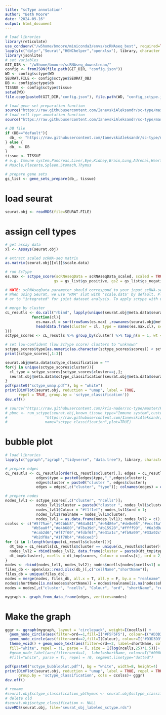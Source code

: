 ```yaml
---
title: "scType annotation"
author: "Beth Moore"
date: "2024-09-16"
output: html_document
---
```

```r
# load libraries
library(reticulate)
use_condaenv("/w5home/bmoore/miniconda3/envs/scRNAseq_best", required=TRUE)
lapply(c("dplyr","Seurat","HGNChelper","openxlsx"), library, character.only = T)
library(jsonlite)
# set variables
GIT_DIR <- "/w5home/bmoore/scRNAseq_downstream/"
config <- fromJSON(file.path(GIT_DIR, "config.json"))
WD <- config$sctype$WD
SEURAT.FILE <- config$sctype$SEURAT_OBJ
DB <- config$sctype$db
TISSUE <- config$sctype$tissue
setwd(WD)
file.copy(paste0(GIT_DIR,"config.json"), file.path(WD, "config_sctype.json"))
```
```r
# load gene set preparation function
source("https://raw.githubusercontent.com/IanevskiAleksandr/sc-type/master/R/gene_sets_prepare.R")
# load cell type annotation function
source("https://raw.githubusercontent.com/IanevskiAleksandr/sc-type/master/R/sctype_score_.R")
```
```r
# DB file
if (DB=="default"){
  db_ <- "https://raw.githubusercontent.com/IanevskiAleksandr/sc-type/master/ScTypeDB_full.xlsx"
} else {
  db_ <- DB
}
tissue <- TISSUE 
# e.g. Immune system,Pancreas,Liver,Eye,Kidney,Brain,Lung,Adrenal,Heart,Intestine,
# Muscle,Placenta,Spleen,Stomach,Thymus

# prepare gene sets
gs_list <- gene_sets_prepare(db_, tissue)
```
# load seurat
```r
seurat.obj <- readRDS(file=SEURAT.FILE)
```
# assign cell types
```r
# get assay data
xl <- Assays(seurat.obj)

# extract scaled scRNA-seq matrix
as.matrix(seurat.obj[[xl]]$scale.data) 

# run ScType
es.max <- sctype_score(scRNAseqData = scRNAseqData_scaled, scaled = TRUE, 
                      gs = gs_list$gs_positive, gs2 = gs_list$gs_negative)

# NOTE: scRNAseqData parameter should correspond to your input scRNA-seq matrix. For raw (unscaled) count matrix set scaled = FALSE
# When using Seurat, we use "RNA" slot with 'scale.data' by default. Please change "RNA" to "SCT" for sctransform-normalized data,
# or to "integrated" for joint dataset analysis. To apply sctype with unscaled data, use e.g. pbmc[["RNA"]]$counts or pbmc[["RNA"]]@counts, with scaled set to FALSE.

# merge by cluster
cL_resutls <- do.call("rbind", lapply(unique(seurat.obj@meta.data$seurat_clusters), 
            function(cl){
              es.max.cl = sort(rowSums(es.max[ ,rownames(seurat.obj@meta.data[seurat.obj@meta.data$seurat_clusters==cl, ])]), decreasing = !0)
              head(data.frame(cluster = cl, type = names(es.max.cl), scores = es.max.cl, ncells = sum(seurat.obj@meta.data$seurat_clusters==cl)), 10)
}))
sctype_scores <- cL_resutls %>% group_by(cluster) %>% top_n(n = 1, wt = scores)  

# set low-confident (low ScType score) clusters to "unknown"
sctype_scores$type[as.numeric(as.character(sctype_scores$scores)) < sctype_scores$ncells/4] <- "Unknown"
print(sctype_scores[,1:3])
```
```r
seurat.obj@meta.data$sctype_classification = ""
for(j in unique(sctype_scores$cluster)){
  cl_type = sctype_scores[sctype_scores$cluster==j,]; 
  seurat.obj@meta.data$sctype_classification[seurat.obj@meta.data$seurat_clusters == j]= as.character(cl_type$type[1])
}
pdf(paste0("sctype_umap.pdf"), bg = "white")
print(DimPlot(seurat.obj, reduction = "umap", label = TRUE,
      repel = TRUE, group.by = 'sctype_classification'))
dev.off()
```
```r
# source("https://raw.githubusercontent.com/kris-nader/sc-type/master/R/sctype_wrapper.R"); 
# pbmc <- run_sctype(seurat.obj,known_tissue_type="Immune system",custom_marker_file=
#                 "https://raw.githubusercontent.com/IanevskiAleksandr/sc-type/master/ScTypeDB_full.xlsx",
#                 name="sctype_classification",plot=TRUE)
```
# bubble plot
```r
# load libraries
lapply(c("ggraph","igraph","tidyverse", "data.tree"), library, character.only = T)

# prepare edges
cL_resutls <- cL_resutls[order(cL_resutls$cluster),]; edges = cL_resutls; 
              edges$type = paste0(edges$type,"_",edges$cluster); 
              edges$cluster = paste0("cluster ", edges$cluster); 
              edges = edges[,c("cluster", "type")]; colnames(edges) = c("from", "to"); rownames(edges) <- NULL

# prepare nodes
nodes_lvl1 <- sctype_scores[,c("cluster", "ncells")]; 
              nodes_lvl1$cluster = paste0("cluster ", nodes_lvl1$cluster); 
              nodes_lvl1$Colour = "#f1f1ef"; nodes_lvl1$ord = 1; 
              nodes_lvl1$realname = nodes_lvl1$cluster; 
              nodes_lvl1 = as.data.frame(nodes_lvl1); nodes_lvl2 = c(); 
ccolss <- c("#5f75ae","#92bbb8","#64a841","#e5486e","#de8e06","#eccf5a",
            "#b5aa0f","#e4b680","#7ba39d","#b15928","#ffff99", "#6a3d9a",
            "#cab2d6","#ff7f00","#fdbf6f","#e31a1c","#fb9a99","#33a02c",
            "#b2df8a","#1f78b4","#a6cee3")
for (i in 1:length(unique(cL_resutls$cluster))){
  dt_tmp = cL_resutls[cL_resutls$cluster == unique(cL_resutls$cluster)[i], ]; 
  nodes_lvl2 = rbind(nodes_lvl2, data.frame(cluster = paste0(dt_tmp$type,"_",
  dt_tmp$cluster), ncells = dt_tmp$scores, Colour = ccolss[i], ord = 2, realname = dt_tmp$type))
}
nodes <- rbind(nodes_lvl1, nodes_lvl2); nodes$ncells[nodes$ncells<1] = 1;
files_db <- openxlsx::read.xlsx(db_)[,c("cellName","shortName")]; 
files_db = unique(files_db); 
nodes = merge(nodes, files_db, all.x = T, all.y = F, by.x = "realname", by.y = "cellName", sort = F)
nodes$shortName[is.na(nodes$shortName)] = nodes$realname[is.na(nodes$shortName)]; 
nodes = nodes[,c("cluster", "ncells", "Colour", "ord", "shortName", "realname")]

mygraph <- graph_from_data_frame(edges, vertices=nodes)
```
# Make the graph
```r
gggr <- ggraph(mygraph, layout = 'circlepack', weight=I(ncells)) + 
  geom_node_circle(aes(filter=ord==1,fill=I("#F5F5F5"), colour=I("#D3D3D3")), alpha=0.9) +
  geom_node_circle(aes(filter=ord==2,fill=I(Colour), colour=I("#D3D3D3")), alpha=0.9) +
  theme_void() + geom_node_text(aes(filter=ord==2, label=shortName, colour=I("#000000"), 
  fill="white", repel = !1, parse = T, size = I(log(ncells,25)*1.5)))+ NoLegend() 
  #geom_node_label(aes(filter=ord==1,  label=shortName, colour=I("#000000"), size = I(2), 
  #fill="white", parse = T), repel = !0, segment.linetype="dotted")

pdf(paste0("sctype_bubbleplot.pdf"), bg = "white", width=8, height=4)  
print(DimPlot(seurat.obj, reduction = "umap", label = TRUE, repel = TRUE, 
      group.by = 'sctype_classification', cols = ccolss)+ gggr)
dev.off()
```
```r
# rename
#seurat.obj$sctype_classification_ybthymus <- seurat.obj$sctype_classification
# delete old
#seurat.obj$sctype_classification <- NULL
saveRDS(seurat.obj, file="seurat_obj_labeled_sctype.rds")
```